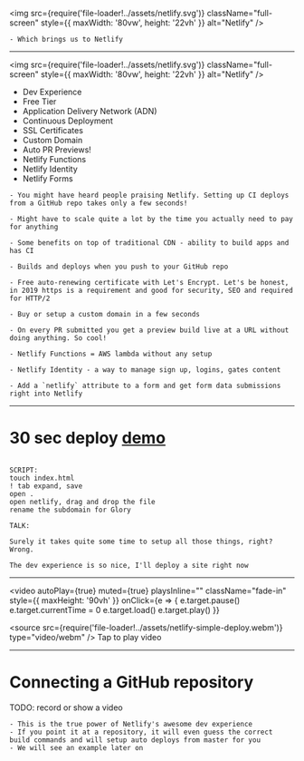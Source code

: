 
<img
  src={require('file-loader!../assets/netlify.svg')}
  className="full-screen"
  style={{ maxWidth: '80vw', height: '22vh' }}
  alt="Netlify"
/>

```notes
- Which brings us to Netlify
```

---

<img
  src={require('file-loader!../assets/netlify.svg')}
  className="full-screen"
  style={{ maxWidth: '80vw', height: '22vh' }}
  alt="Netlify"
/>

<ul>
  <Appear>
    <li>Dev Experience</li>
    <li>Free Tier</li>
    <li>Application Delivery Network (ADN)</li>
    <li>Continuous Deployment</li>
    <li>SSL Certificates</li>
    <li>Custom Domain</li>
    <li>Auto PR Previews!</li>
    <li>Netlify Functions</li>
    <li>Netlify Identity</li>
    <li>Netlify Forms</li>
  </Appear>
</ul>

```notes
- You might have heard people praising Netlify. Setting up CI deploys from a GitHub repo takes only a few seconds!

- Might have to scale quite a lot by the time you actually need to pay for anything

- Some benefits on top of traditional CDN - ability to build apps and has CI

- Builds and deploys when you push to your GitHub repo

- Free auto-renewing certificate with Let's Encrypt. Let's be honest, in 2019 https is a requirement and good for security, SEO and required for HTTP/2

- Buy or setup a custom domain in a few seconds

- On every PR submitted you get a preview build live at a URL without doing anything. So cool!

- Netlify Functions = AWS lambda without any setup

- Netlify Identity - a way to manage sign up, logins, gates content

- Add a `netlify` attribute to a form and get form data submissions right into Netlify

```

---

# 30 sec deploy <a href="https://app.netlify.com" target="_blank" rel="noreferrer">demo</a>

```notes

SCRIPT:
touch index.html
! tab expand, save
open .
open netlify, drag and drop the file
rename the subdomain for Glory

TALK:

Surely it takes quite some time to setup all those things, right? Wrong.

The dev experience is so nice, I'll deploy a site right now

```

---

<video
  autoPlay={true}
  muted={true}
  playsInline=""
  className="fade-in"
  style={{ maxHeight: '90vh' }}
  onClick={e => {
    e.target.pause()
    e.target.currentTime = 0
    e.target.load()
    e.target.play()
  }}
>
  <source
    src={require('file-loader!../assets/netlify-simple-deploy.webm')}
    type="video/webm"
  />
  Tap to play video
</video>

---

# Connecting a GitHub repository

TODO: record or show a video

```notes
- This is the true power of Netlify's awesome dev experience
- If you point it at a repository, it will even guess the correct build commands and will setup auto deploys from master for you
- We will see an example later on
```
